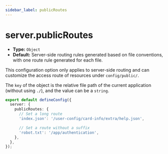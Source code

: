 ```yaml
---
sidebar_label: publicRoutes
---
```


# server.publicRoutes

- **Type:** `Object`
- **Default:** Server-side routing rules generated based on file conventions, with one route rule generated for each file.

This configuration option only applies to server-side routing and can customize the access route of resources under `config/public/`.

The `key` of the object is the relative file path of the current application (without using `./`), and the value can be a `string`.

```ts title="modern.config.ts"
export default defineConfig({
  server: {
    publicRoutes: {
      // Set a long route
      'index.json': '/user-config/card-info/extra/help.json',

      // Set a route without a suffix
      'robot.txt': '/app/authentication',
    },
  },
});
```
